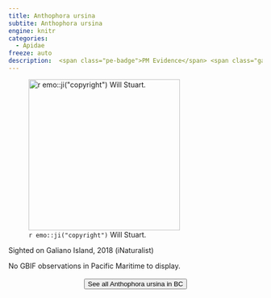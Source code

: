 ```yaml
---
title: Anthophora ursina
subtite: Anthophora ursina
engine: knitr
categories:
  - Apidae
freeze: auto
description:  <span class="pe-badge">PM Evidence</span> <span class="gali-badge">Galiano</span>
---
```

![`r emo::ji("copyright")` Will Stuart.](https://inaturalist-open-data.s3.amazonaws.com/photos/16987052/medium.jpg){height=300}

Sighted on Galiano Island, 2018 (iNaturalist)

No GBIF observations in Pacific Maritime to display.
<br><br>
<center>


<a href="https://inaturalist.ca/observations?place_id=7085&subview=map&taxon_id=213792"><button type="button" class="btn btn-secondary">See all Anthophora ursina in BC <i class="fa-solid fa-arrow-up-right-from-square"></i> </button></a>
</center>
